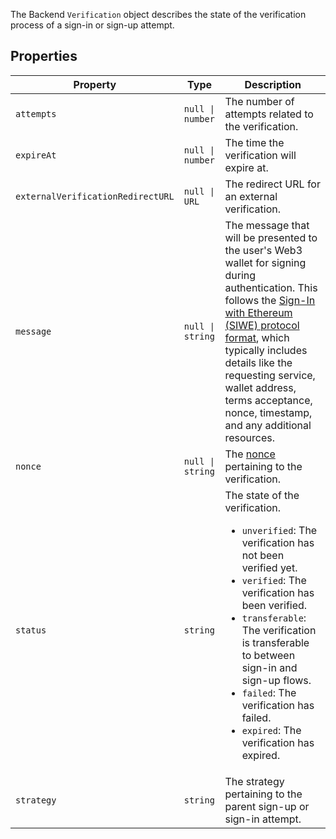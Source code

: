 The Backend `Verification` object describes the state of the verification process of a sign-in or sign-up attempt.

## Properties

| Property                                                                       | Type                        | Description                                                                                                                                                                                                                                                                                                                                                                                                      |
| ------------------------------------------------------------------------------ | --------------------------- | ---------------------------------------------------------------------------------------------------------------------------------------------------------------------------------------------------------------------------------------------------------------------------------------------------------------------------------------------------------------------------------------------------------------- |
| <a id="attempts"></a> `attempts`                                               | <code>null \| number</code> | The number of attempts related to the verification.                                                                                                                                                                                                                                                                                                                                                              |
| <a id="expireat"></a> `expireAt`                                               | <code>null \| number</code> | The time the verification will expire at.                                                                                                                                                                                                                                                                                                                                                                        |
| <a id="externalverificationredirecturl"></a> `externalVerificationRedirectURL` | <code>null \| URL</code>    | The redirect URL for an external verification.                                                                                                                                                                                                                                                                                                                                                                   |
| <a id="message"></a> `message`                                                 | <code>null \| string</code> | The message that will be presented to the user's Web3 wallet for signing during authentication. This follows the [Sign-In with Ethereum (SIWE) protocol format](https://docs.login.xyz/general-information/siwe-overview/eip-4361#example-message-to-be-signed), which typically includes details like the requesting service, wallet address, terms acceptance, nonce, timestamp, and any additional resources. |
| <a id="nonce"></a> `nonce`                                                     | <code>null \| string</code> | The [nonce](https://en.wikipedia.org/wiki/Cryptographic_nonce) pertaining to the verification.                                                                                                                                                                                                                                                                                                                   |
| <a id="status"></a> `status`                                                   | `string`                    | The state of the verification. <ul> <li>`unverified`: The verification has not been verified yet.</li> <li>`verified`: The verification has been verified.</li> <li>`transferable`: The verification is transferable to between sign-in and sign-up flows.</li> <li>`failed`: The verification has failed.</li> <li>`expired`: The verification has expired.</li> </ul>                                          |
| <a id="strategy"></a> `strategy`                                               | `string`                    | The strategy pertaining to the parent sign-up or sign-in attempt.                                                                                                                                                                                                                                                                                                                                                |
